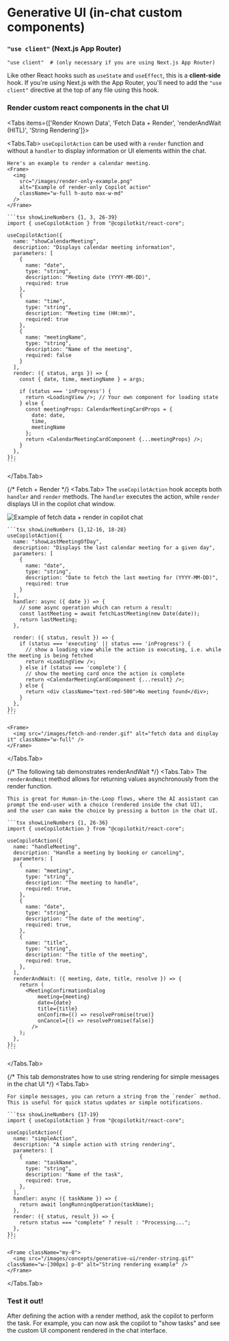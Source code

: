 

# Generative UI (in-chat custom components)

<Steps>

###  `"use client"` (Next.js App Router)
```tsx filename="YourComponent.tsx"
"use client"  # (only necessary if you are using Next.js App Router)
```

Like other React hooks such as `useState` and `useEffect`, this is a **client-side** hook.
If you're using Next.js with the App Router, you'll need to add the `"use client"` directive at the top of any file using this hook.


### Render custom react components in the chat UI

<Tabs items={['Render Known Data', 'Fetch Data + Render', 'renderAndWait (HITL)', 'String Rendering']}>

  <Tabs.Tab>
    `useCopilotAction` can be used with a `render` function and without a `handler` to display information or UI elements within the chat.
    
    Here's an example to render a calendar meeting.
    <Frame>
      <img 
        src="/images/render-only-example.png" 
        alt="Example of render-only Copilot action" 
        className="w-full h-auto max-w-md"
      />
    </Frame>

    ```tsx showLineNumbers {1, 3, 26-39}
    import { useCopilotAction } from "@copilotkit/react-core";

    useCopilotAction({
      name: "showCalendarMeeting",
      description: "Displays calendar meeting information",
      parameters: [
        {
          name: "date",
          type: "string",
          description: "Meeting date (YYYY-MM-DD)",
          required: true
        },
        {
          name: "time",
          type: "string",
          description: "Meeting time (HH:mm)",
          required: true
        },
        {
          name: "meetingName",
          type: "string",
          description: "Name of the meeting",
          required: false
        }
      ],
      render: ({ status, args }) => {
        const { date, time, meetingName } = args;
        
        if (status === 'inProgress') {
          return <LoadingView />; // Your own component for loading state
        } else {
          const meetingProps: CalendarMeetingCardProps = {
            date: date,
            time,
            meetingName
          };
          return <CalendarMeetingCardComponent {...meetingProps} />;
        }
      },
    });
    ```

  </Tabs.Tab>


  {/* Fetch + Render */}
  <Tabs.Tab>
    The `useCopilotAction` hook accepts both `handler` and `render` methods. The `handler` executes the action, while `render` displays UI in the copilot chat window.

   <Frame>
      <img 
        src="/images/fetch-and-render.gif" 
        alt="Example of fetch data + render in copilot chat" 
        className="w-full h-auto max-w-md"
      />
    </Frame>

    ```tsx showLineNumbers {1,12-16, 18-28}
    useCopilotAction({
      name: "showLastMeetingOfDay",
      description: "Displays the last calendar meeting for a given day",
      parameters: [
        {
          name: "date",
          type: "string",
          description: "Date to fetch the last meeting for (YYYY-MM-DD)",
          required: true
        }
      ],
      handler: async ({ date }) => {
        // some async operation which can return a result:
        const lastMeeting = await fetchLastMeeting(new Date(date));
        return lastMeeting;
      },

      render: ({ status, result }) => {
        if (status === 'executing' || status === 'inProgress') {
          // show a loading view while the action is executing, i.e. while the meeting is being fetched
          return <LoadingView />;
        } else if (status === 'complete') {
          // show the meeting card once the action is complete
          return <CalendarMeetingCardComponent {...result} />;
        } else {
          return <div className="text-red-500">No meeting found</div>;
        }
      },
    });
    ```

    <Frame>
      <img src="/images/fetch-and-render.gif" alt="fetch data and display it" className="w-full" />
    </Frame>

  </Tabs.Tab>


  {/* The following tab demonstrates renderAndWait */}
  <Tabs.Tab>
    The `renderAndWait` method allows for returning values asynchronously from the render function.

    This is great for Human-in-the-Loop flows, where the AI assistant can prompt the end-user with a choice (rendered inside the chat UI),
    and the user can make the choice by pressing a button in the chat UI.

    ```tsx showLineNumbers {1, 26-36}
    import { useCopilotAction } from "@copilotkit/react-core";

    useCopilotAction({
      name: "handleMeeting",
      description: "Handle a meeting by booking or canceling",
      parameters: [
        {
          name: "meeting",
          type: "string",
          description: "The meeting to handle",
          required: true,
        },
        {
          name: "date",
          type: "string",
          description: "The date of the meeting",
          required: true,
        },
        {
          name: "title",
          type: "string",
          description: "The title of the meeting",
          required: true,
        },
      ],
      renderAndWait: ({ meeting, date, title, resolve }) => {
        return (
          <MeetingConfirmationDialog
              meeting={meeting}
              date={date}
              title={title}
              onConfirm={() => resolvePromise(true)}
              onCancel={() => resolvePromise(false)}
            />
        );
      },
    });
    ```
  </Tabs.Tab>


  {/* This tab demonstrates how to use string rendering for simple messages in the chat UI */}
  <Tabs.Tab>

    For simple messages, you can return a string from the `render` method. This is useful for quick status updates or simple notifications.

    ```tsx showLineNumbers {17-19}
    import { useCopilotAction } from "@copilotkit/react-core";

    useCopilotAction({
      name: "simpleAction",
      description: "A simple action with string rendering",
      parameters: [
        {
          name: "taskName",
          type: "string",
          description: "Name of the task",
          required: true,
        },
      ],
      handler: async ({ taskName }) => {
        return await longRunningOperation(taskName);
      },
      render: ({ status, result }) => {
        return status === "complete" ? result : "Processing...";
      },
    });
    ```

    <Frame className="my-0">
      <img src="/images/concepts/generative-ui/render-string.gif" className="w-[300px] p-0" alt="String rendering example" />
    </Frame>

  </Tabs.Tab>
</Tabs>

### Test it out!
After defining the action with a render method, ask the copilot to perform the task. For example, you can now ask the copilot to "show tasks" and see the custom UI component rendered in the chat interface.

</Steps>